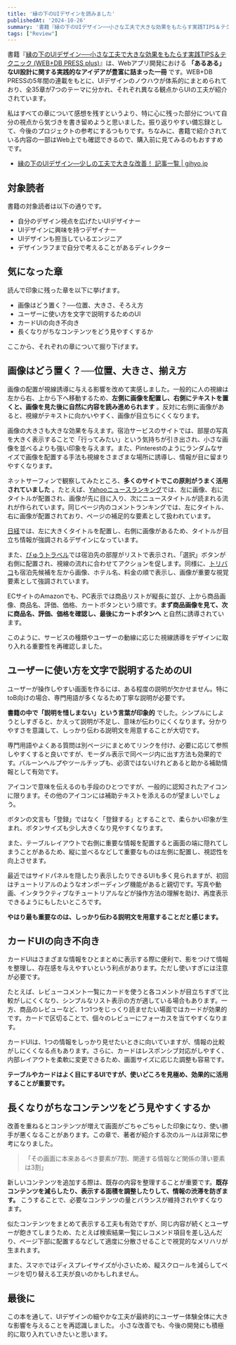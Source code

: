 ```yaml
---
title: '縁の下のUIデザインを読みました'
publishedAt: '2024-10-26'
summary: '書籍『縁の下のUIデザイン──小さな工夫で大きな効果をもたらす実践TIPS＆テクニック (WEB+DB PRESS plus)』は、Webアプリ開発における 「あるある」なUI設計に関する実践的なアイデアが豊富に詰まった一冊 です。WEB+DB PRESSの5年間の連載をもとに、UIデザインのノウハウが体系的にまとめられており、全35章が7つのテーマに分かれ、それぞれ異なる観点からUIの工夫が紹介されています。'
tags: ["Review"]
---
```


書籍『[縁の下のUIデザイン──小さな工夫で大きな効果をもたらす実践TIPS＆テクニック (WEB+DB PRESS plus)](https://www.amazon.co.jp/dp/4297134098)』は、Webアプリ開発における **「あるある」なUI設計に関する実践的なアイデアが豊富に詰まった一冊** です。WEB+DB PRESSの5年間の連載をもとに、UIデザインのノウハウが体系的にまとめられており、全35章が7つのテーマに分かれ、それぞれ異なる観点からUIの工夫が紹介されています。

私はすべての章について感想を残すというより、特に心に残った部分について自分の視点から気づきを書き留めようと思いました。振り返りやすい備忘録として、今後のプロジェクトの参考にするつもりです。ちなみに、書籍で紹介されている内容の一部はWeb上でも確認できるので、購入前に見てみるのもおすすめです。

- [縁の下のUIデザイン―少しの工夫で大きな改善！ 記事一覧 | gihyo.jp](https://gihyo.jp/list/group/縁の下のUIデザイン-少しの工夫で大きな改善)

## 対象読者

書籍の対象読者は以下の通りです。

- 自分のデザイン視点を広げたいUIデザイナー
- UIデザインに興味を持つデザイナー
- UIデザインも担当しているエンジニア
- デザインラフまで自分で考えることがあるディレクター

## 気になった章

読んで印象に残った章を以下に挙げます。

- 画像はどう置く？──位置、大きさ、そろえ方
- ユーザーに使い方を文字で説明するためのUI
- カードUIの向き不向き
- 長くなりがちなコンテンツをどう見やすくするか

ここから、それぞれの章について掘り下げます。

## 画像はどう置く？──位置、大きさ、揃え方

画像の配置が視線誘導に与える影響を改めて実感しました。一般的に人の視線は左から右、上から下へ移動するため、**左側に画像を配置し、右側にテキストを置くと、画像を見た後に自然に内容を読み進められます** 。反対に右側に画像があると、視線がテキストに向かいやすく、画像が目立ちにくくなります。

画像の大きさも大きな効果を与えます。宿泊サービスのサイトでは、部屋の写真を大きく表示することで「行ってみたい」という気持ちが引き出され、小さな画像を並べるよりも強い印象を与えます。また、Pinterestのようにランダムなサイズで画像を配置する手法も視線をさまざまな場所に誘導し、情報が目に留まりやすくなります。

ネットサーフィンで観察してみたところ、**多くのサイトでこの原則がうまく活用されていました** 。たとえば、[Yahooニュースランキング](https://news.yahoo.co.jp/ranking/access/news)では、左に画像、右にタイトルが配置され、画像が先に目に入り、次にニュースタイトルが読まれる流れが作られています。同じページ内のコメントランキングでは、左にタイトル、右に画像が配置されており、ページの補足的な要素として扱われています。

[日経](https://www.nikkei.com/business/net-media/)では、左に大きくタイトルを配置し、右側に画像があるため、タイトルが目立ち情報が強調されるデザインになっています。

また、[びゅうトラベル](https://www.jre-travel.com/)では宿泊先の部屋がリストで表示され、「選択」ボタンが右側に配置され、視線の流れに合わせてアクションを促します。同様に、[トリバコ](https://www.trivago.jp/)も宿泊先候補を左から画像、ホテル名、料金の順で表示し、画像が重要な視覚要素として強調されています。

ECサイトのAmazonでも、PC表示では商品リストが縦長に並び、上から商品画像、商品名、評価、価格、カートボタンという順です。**まず商品画像を見て、次に商品名、評価、価格を確認し、最後にカートボタンへ** と自然に誘導されています。

このように、サービスの種類やユーザーの動線に応じた視線誘導をデザインに取り入れる重要性を再確認しました。

## ユーザーに使い方を文字で説明するためのUI

ユーザーが操作しやすい画面を作るには、ある程度の説明が欠かせません。特にtoB向けの場合、専門用語が多くなるため丁寧な説明が必要です。

**書籍の中で「説明を惜しまない」という言葉が印象的** でした。シンプルにしようとしすぎると、かえって説明が不足し、意味が伝わりにくくなります。分かりやすさを意識して、しっかり伝わる説明文を用意することが大切です。

専門用語やよくある質問は別ページにまとめてリンクを付け、必要に応じて参照しやすくすると良いですが、モーダル表示で同ページ内に出す方法も効果的です。バルーンヘルプやツールチップも、必須ではないけれどあると助かる補助情報として有効です。

アイコンで意味を伝えるのも手段のひとつですが、一般的に認知されたアイコンに限ります。その他のアイコンには補助テキストを添えるのが望ましいでしょう。

ボタンの文言も「登録」ではなく「登録する」とすることで、柔らかい印象が生まれ、ボタンサイズも少し大きくなり見やすくなります。

また、テーブルレイアウトで右側に重要な情報を配置すると画面の端に隠れてしまうことがあるため、縦に並べるなどして重要なものは左側に配置し、視認性を向上させます。

最近ではサイドパネルを隠したり表示したりできるUIも多く見られますが、初回はチュートリアルのようなオンボーディング機能があると親切です。写真や動画、インタラクティブなチュートリアルなどが操作方法の理解を助け、再度表示できるようにもしたいところです。

**やはり最も重要なのは、しっかり伝わる説明文を用意することだと感じます。**

## カードUIの向き不向き

カードUIはさまざまな情報をひとまとめに表示する際に便利で、影をつけて情報を整理し、存在感を与えやすいという利点があります。ただし使いすぎには注意が必要です。

たとえば、レビューコメント一覧にカードを使うと各コメントが目立ちすぎて比較がしにくくなり、シンプルなリスト表示の方が適している場合もあります。一方、商品のレビューなど、1つ1つをじっくり読ませたい場面ではカードが効果的です。カードで区切ることで、個々のレビューにフォーカスを当てやすくなります。

カードUIは、1つの情報をしっかり見せたいときに向いていますが、情報の比較がしにくくなる点もあります。さらに、カードはレスポンシブ対応がしやすく、内部レイアウトを柔軟に変更できるため、画面サイズに応じた調整も容易です。

**テーブルやカードはよく目にするUIですが、使いどころを見極め、効果的に活用することが重要です。**

## 長くなりがちなコンテンツをどう見やすくするか

改善を重ねるとコンテンツが増えて画面がごちゃごちゃした印象になり、使い勝手が悪くなることがあります。この章で、著者が紹介する次のルールは非常に参考になりました。

> 「その画面に本来あるべき要素が7割、関連する情報など関係の薄い要素は3割」

新しいコンテンツを追加する際は、既存の内容を整理することが重要です。**既存コンテンツを減らしたり、表示する面積を調整したりして、情報の渋滞を防ぎます。**
こうすることで、必要なコンテンツの量とバランスが維持されやすくなります。

似たコンテンツをまとめて表示する工夫も有効ですが、同じ内容が続くとユーザーが飽きてしまうため、たとえば検索結果一覧にレコメンド項目を差し込んだり、ページ下部に配置するなどして適度に分散させることで視覚的なメリハリが生まれます。

また、スマホではディスプレイサイズが小さいため、縦スクロールを減らしてページを切り替える工夫が良いのかもしれません。

## 最後に

この本を通して、UIデザインの細やかな工夫が最終的にユーザー体験全体に大きな影響を与えることを再認識しました。
小さな改善でも、今後の開発にも積極的に取り入れていきたいと思います。
